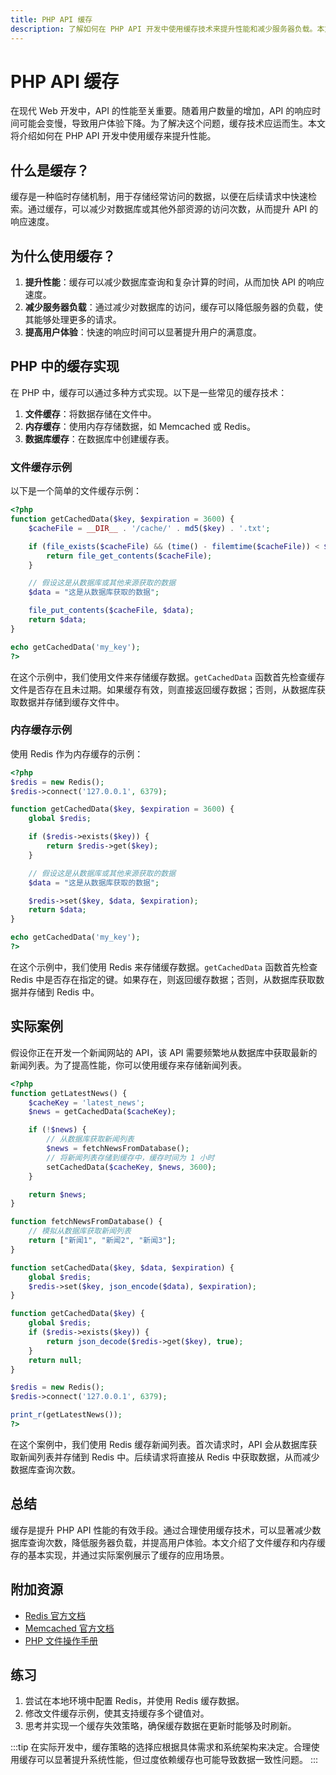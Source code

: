 ```yaml
---
title: PHP API 缓存
description: 了解如何在 PHP API 开发中使用缓存技术来提升性能和减少服务器负载。本文适合初学者，包含代码示例和实际案例。
---
```


# PHP API 缓存

在现代 Web 开发中，API 的性能至关重要。随着用户数量的增加，API 的响应时间可能会变慢，导致用户体验下降。为了解决这个问题，缓存技术应运而生。本文将介绍如何在 PHP API 开发中使用缓存来提升性能。

## 什么是缓存？

缓存是一种临时存储机制，用于存储经常访问的数据，以便在后续请求中快速检索。通过缓存，可以减少对数据库或其他外部资源的访问次数，从而提升 API 的响应速度。

## 为什么使用缓存？

1. **提升性能**：缓存可以减少数据库查询和复杂计算的时间，从而加快 API 的响应速度。
2. **减少服务器负载**：通过减少对数据库的访问，缓存可以降低服务器的负载，使其能够处理更多的请求。
3. **提高用户体验**：快速的响应时间可以显著提升用户的满意度。

## PHP 中的缓存实现

在 PHP 中，缓存可以通过多种方式实现。以下是一些常见的缓存技术：

1. **文件缓存**：将数据存储在文件中。
2. **内存缓存**：使用内存存储数据，如 Memcached 或 Redis。
3. **数据库缓存**：在数据库中创建缓存表。

### 文件缓存示例

以下是一个简单的文件缓存示例：

```php
<?php
function getCachedData($key, $expiration = 3600) {
    $cacheFile = __DIR__ . '/cache/' . md5($key) . '.txt';

    if (file_exists($cacheFile) && (time() - filemtime($cacheFile)) < $expiration) {
        return file_get_contents($cacheFile);
    }

    // 假设这是从数据库或其他来源获取的数据
    $data = "这是从数据库获取的数据";

    file_put_contents($cacheFile, $data);
    return $data;
}

echo getCachedData('my_key');
?>
```

在这个示例中，我们使用文件来存储缓存数据。`getCachedData` 函数首先检查缓存文件是否存在且未过期。如果缓存有效，则直接返回缓存数据；否则，从数据库获取数据并存储到缓存文件中。

### 内存缓存示例

使用 Redis 作为内存缓存的示例：

```php
<?php
$redis = new Redis();
$redis->connect('127.0.0.1', 6379);

function getCachedData($key, $expiration = 3600) {
    global $redis;

    if ($redis->exists($key)) {
        return $redis->get($key);
    }

    // 假设这是从数据库或其他来源获取的数据
    $data = "这是从数据库获取的数据";

    $redis->set($key, $data, $expiration);
    return $data;
}

echo getCachedData('my_key');
?>
```

在这个示例中，我们使用 Redis 来存储缓存数据。`getCachedData` 函数首先检查 Redis 中是否存在指定的键。如果存在，则返回缓存数据；否则，从数据库获取数据并存储到 Redis 中。

## 实际案例

假设你正在开发一个新闻网站的 API，该 API 需要频繁地从数据库中获取最新的新闻列表。为了提高性能，你可以使用缓存来存储新闻列表。

```php
<?php
function getLatestNews() {
    $cacheKey = 'latest_news';
    $news = getCachedData($cacheKey);

    if (!$news) {
        // 从数据库获取新闻列表
        $news = fetchNewsFromDatabase();
        // 将新闻列表存储到缓存中，缓存时间为 1 小时
        setCachedData($cacheKey, $news, 3600);
    }

    return $news;
}

function fetchNewsFromDatabase() {
    // 模拟从数据库获取新闻列表
    return ["新闻1", "新闻2", "新闻3"];
}

function setCachedData($key, $data, $expiration) {
    global $redis;
    $redis->set($key, json_encode($data), $expiration);
}

function getCachedData($key) {
    global $redis;
    if ($redis->exists($key)) {
        return json_decode($redis->get($key), true);
    }
    return null;
}

$redis = new Redis();
$redis->connect('127.0.0.1', 6379);

print_r(getLatestNews());
?>
```

在这个案例中，我们使用 Redis 缓存新闻列表。首次请求时，API 会从数据库获取新闻列表并存储到 Redis 中。后续请求将直接从 Redis 中获取数据，从而减少数据库查询次数。

## 总结

缓存是提升 PHP API 性能的有效手段。通过合理使用缓存技术，可以显著减少数据库查询次数，降低服务器负载，并提高用户体验。本文介绍了文件缓存和内存缓存的基本实现，并通过实际案例展示了缓存的应用场景。

## 附加资源

- [Redis 官方文档](https://redis.io/documentation)
- [Memcached 官方文档](https://memcached.org/)
- [PHP 文件操作手册](https://www.php.net/manual/en/book.filesystem.php)

## 练习

1. 尝试在本地环境中配置 Redis，并使用 Redis 缓存数据。
2. 修改文件缓存示例，使其支持缓存多个键值对。
3. 思考并实现一个缓存失效策略，确保缓存数据在更新时能够及时刷新。

:::tip
在实际开发中，缓存策略的选择应根据具体需求和系统架构来决定。合理使用缓存可以显著提升系统性能，但过度依赖缓存也可能导致数据一致性问题。
:::